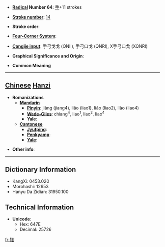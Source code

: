 * '''[[Wiktionary:Chinese radical index| Radical]] Number 64''': [[Wiktionary:Chinese radical index 手|手]]+11 strokes

* '''[[Wiktionary:Chinese total strokes index|Stroke number]]''': [[Wiktionary:Chinese total strokes index 14|14]]

* '''Stroke order''': 

* '''[[Wiktionary:Chinese four corner index|Four-Corner System]]''': 

* '''[[Wiktionary:Chinese Cangjie index|Cangjie input]]''': 手弓戈戈 (QNII), 手弓口戈 (QNRI), X手弓口戈 (XQNRI)

* '''Graphical Significance and Origin''': 

* '''Common Meaning'''

----

== [[Chinese]] [[Hanzi]] ==

* '''Romanizations'''
** '''[[Mandarin]]'''
*** '''[[Pinyin]]''': jiàng (jiang4), liāo (liao1), liáo (liao2), liào (liao4)
*** '''[[Wade-Giles]]''': chiang<sup>4</sup>, liao<sup>1</sup>, liao<sup>2</sup>, liao<sup>4</sup>
*** '''[[Yale]]''': 
** '''[[Cantonese]]'''
*** '''[[Jyutping]]''':
*** '''[[Penkyamp]]''': 
*** '''[[Yale]]''': 

* '''Other info''': 

----

== Dictionary Information ==

* KangXi: 0453.020
* Morohashi: 12653
* Hanyu Da Zidian: 31950.100

== Technical Information ==

* '''Unicode''':
** Hex: 647E
** Decimal: 25726

[[fr:摾]]